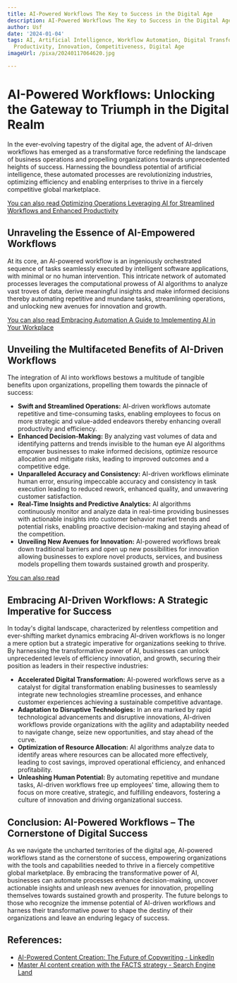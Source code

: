 ```yaml
---
title: AI-Powered Workflows The Key to Success in the Digital Age
description: AI-Powered Workflows The Key to Success in the Digital Age
author: Usf
date: '2024-01-04'
tags: AI, Artificial Intelligence, Workflow Automation, Digital Transformation, Efficiency,
  Productivity, Innovation, Competitiveness, Digital Age
imageUrl: /pixa/20240117064620.jpg

---
```

# AI-Powered Workflows: Unlocking the Gateway to Triumph in the Digital Realm

In the ever-evolving tapestry of the digital age, the advent of AI-driven workflows has emerged as a transformative  force redefining the landscape of business operations and propelling organizations towards unprecedented heights of success. Harnessing the  boundless potential of  artificial intelligence, these automated processes are revolutionizing industries, optimizing efficiency and enabling enterprises to  thrive in  a fiercely competitive global  marketplace.

[You can also read Optimizing Operations Leveraging  AI for Streamlined Workflows and Enhanced Productivity](Optimizing%20Operations%20Leveraging%20AI%20for%20Streamlined%20Workflows%20and%20Enhanced%20Productivity)


##  Unraveling the Essence of AI-Empowered Workflows

At its core, an AI-powered workflow is an ingeniously orchestrated sequence of  tasks seamlessly executed by intelligent software applications, with minimal  or no human intervention. This intricate  network of automated processes leverages the computational  prowess of AI algorithms to  analyze vast  troves of data, derive meaningful insights and make informed decisions thereby automating repetitive and  mundane tasks, streamlining operations, and unlocking new avenues for  innovation and growth.

[You can also read Embracing Automation  A Guide to Implementing AI in Your Workplace](Embracing%20Automation%20A%20Guide%20to%20Implementing%20AI%20in%20Your%20Workplace)


##  Unveiling the Multifaceted  Benefits of AI-Driven Workflows

The integration of AI into workflows bestows a multitude  of tangible benefits upon  organizations, propelling them towards the pinnacle of success:

* **Swift and Streamlined Operations:** AI-driven workflows  automate repetitive and time-consuming tasks, enabling employees to focus  on more strategic and value-added endeavors thereby enhancing overall productivity and efficiency.
* **Enhanced Decision-Making:** By analyzing vast volumes of data and identifying patterns and trends invisible to the human eye AI algorithms empower businesses to  make informed decisions,  optimize resource allocation and  mitigate risks, leading to improved outcomes and a competitive edge.
* **Unparalleled Accuracy and Consistency:** AI-driven workflows eliminate human error,  ensuring impeccable  accuracy and consistency in  task execution leading to reduced rework, enhanced  quality,  and unwavering customer satisfaction.
* **Real-Time Insights and Predictive Analytics:** AI algorithms continuously monitor and analyze data in real-time providing businesses with actionable  insights into customer behavior market trends and potential risks,  enabling  proactive decision-making and  staying ahead of  the competition.
* **Unveiling New Avenues for Innovation:** AI-powered workflows break down traditional barriers and open up new possibilities for innovation allowing businesses to explore novel products,  services, and business models propelling them towards sustained growth and prosperity.

[You can also read ]()


## Embracing AI-Driven Workflows: A Strategic Imperative for Success

In today's digital landscape, characterized by relentless competition and ever-shifting market dynamics embracing AI-driven workflows is no longer a mere  option but a  strategic imperative for organizations seeking to thrive. By harnessing the transformative  power of AI, businesses can unlock unprecedented levels of efficiency innovation,  and growth, securing their position as leaders in their respective industries:

* **Accelerated Digital Transformation:** AI-powered workflows serve as a catalyst  for  digital transformation enabling businesses to seamlessly integrate new technologies  streamline processes, and enhance  customer experiences achieving a sustainable competitive  advantage.
*  **Adaptation to Disruptive Technologies:** In an  era marked by rapid  technological advancements and disruptive innovations, AI-driven workflows provide organizations with the agility and adaptability needed to navigate change, seize new opportunities, and stay ahead of the curve.
* **Optimization of Resource Allocation:** AI  algorithms analyze data to identify areas where resources can be allocated more effectively,  leading to cost savings, improved operational efficiency, and enhanced profitability.
* **Unleashing Human Potential:** By automating repetitive and mundane tasks, AI-driven workflows free up employees' time,  allowing them to focus on more creative, strategic, and fulfilling endeavors, fostering a culture of innovation and driving organizational success.

## Conclusion: AI-Powered Workflows – The Cornerstone of Digital Success

As we navigate the uncharted territories of the digital age, AI-powered workflows  stand as the cornerstone of  success, empowering organizations with the tools and capabilities  needed to thrive  in  a fiercely  competitive global marketplace. By embracing the transformative power of AI, businesses can automate processes enhance decision-making, uncover actionable  insights and unleash  new avenues for innovation, propelling themselves towards sustained growth and prosperity. The  future belongs to those who  recognize the immense potential of AI-driven workflows and harness their  transformative power to shape the destiny of  their organizations and leave an enduring legacy  of success.

## References:
- [AI-Powered Content Creation: The Future of Copywriting - LinkedIn](https://www.linkedin.com/pulse/ai-powered-content-creation-future-cfukc)
- [Master AI content creation with the FACTS strategy - Search Engine Land](https://searchengineland.com/master-ai-content-creation-with-the-facts-strategy-429616)
